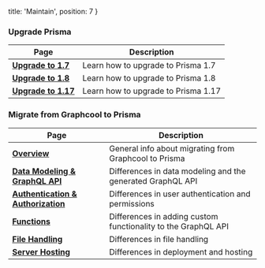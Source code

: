   title: 'Maintain',
  position: 7
}

### Upgrade Prisma

| Page | Description |
| -- | --- |
| [**Upgrade to 1.7**](jgpt) | Learn how to upgrade to Prisma 1.7  |
| [**Upgrade to 1.8**](jgp3) | Learn how to upgrade to Prisma 1.8  |
| [**Upgrade to 1.17**](jgp4) | Learn how to upgrade to Prisma 1.17  |

### Migrate from Graphcool to Prisma

| Page | Description |
| -- | --- |
| [**Overview**](gfc1) | General info about migrating from Graphcool to Prisma |
| [**Data Modeling & GraphQL API**](gfc2) | Differences in data modeling and the generated GraphQL API  |
| [**Authentication & Authorization**](gfc3) | Differences in user authentication and permissions |
| [**Functions**](gfc4) | Differences in adding custom functionality to the GraphQL API |
| [**File Handling**](gfc5) | Differences in file handling |
| [**Server Hosting**](gfc6) | Differences in deployment and hosting |
